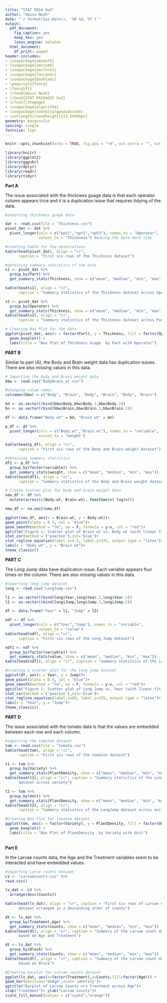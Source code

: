 ```yaml
---
title: "STAT 5014 hw3"
author: "Owusu Noah"
date: "`r format(Sys.Date(), '%B %d, %Y')`"
output:
  pdf_document:
    fig_caption: yes
    keep_tex: yes
    latex_engine: xelatex
  html_document:
    df_print: paged
header-includes:
- \usepackage{amsmath}
- \usepackage{amssymb}
- \usepackage{amsfonts}
- \usepackage{fancyhdr}
- \usepackage{booktabs}
- \pagestyle{fancy}
- \fancyhf{}
- \rhead{Owusu Noah}
- \lhead{STAT PACKAGES hw3}
- \cfoot{\thepage}
- \usepackage{algorithm}
- \usepackage[noend]{algpseudocode}
- \setlength{\headheight}{13.59999pt}
geometry: margin=1in
spacing: single
fontsize: 11pt
---
```


```r
knitr::opts_chunk$set(echo = TRUE, fig.pos = "!H", out.extra = "", out.width = "80%")

library(knitr)
library(ggplot2)
library(ggpubr)
library(dplyr)
library(readr)
library(tidyr)
```

**Part A**

The issue associated with the thickness guage data is that each operator column appears trice and it is a duplication issue that requires tidying of the data.

```r
#importing thickness guage data

dat <- read.csv(file = "Thickness.csv")
pivot_dat <- dat %>%
  pivot_longer(cols = c("opt1","opt2","opt3"), names_to = "Operator", 
               values_to = "Thickness") #making the data more tidy
```

```r
#creating table for few observations
kable(head(pivot_dat), align = "cr", 
      caption = "First six rows of the Thickness dataset")
```


```r
#obtaining summary statistics of the data
s1 <- pivot_dat %>%
  group_by(Part) %>%
  get_summary_stats(Thickness, show = c("mean", "median", "min", "max"))

kable(head(s1), align = "cr", 
      caption = "Summary statistics of the Thickness dataset across Operator")

s2 <- pivot_dat %>%
  group_by(Operator) %>%
  get_summary_stats(Thickness, show = c("mean", "median", "min", "max"))
kable(head(s2), align = "cr", 
      caption = "Summary statistics of the Thickness dataset across Part")
```

```r
# Creating Box Plot for the data
ggplot(pivot_dat, aes(x = factor(Part), y = Thickness, fill = factor(Operator))) +
  geom_boxplot() +
  labs(title = "Box Plot of Thickness Guage  by Part with Operator")
```


**PART B**

Similar to part (A), the Body and Brain weight data has duplication issues. There are also missing values in this data.

```r
# Importing the Body and Brain weight data
bbw <- read.csv("BodyBrain_wt.csv")

#changing colum names
colnames(bbw) = c("Body", "Brain", "Body", "Brain", "Body", "Brain")

bd <- as.vector(rbind(bbw$Body,bbw$Body.1,bbw$Body.2))
bn <- as.vector(rbind(bbw$Brain,bbw$Brain.1,bbw$Brain.2))

df <- data.frame("Body wt" = bd, "Brain wt" = bn)

p_df <- df %>%
  pivot_longer(cols = c("Body.wt","Brain.wt"), names_to = "variable", 
               values_to = "weight")
```

\newpage
```r
kable(head(p_df), align = "cr", 
      caption = "First six rows of the Body and Brain weight dataset")
```


```r
#obtaining summary statistics
df1 <- p_df %>%
  group_by(factor(variable)) %>%
  get_summary_stats(weight, show = c("mean", "median", "min", "max"))
kable(head(df1), align = "cr", 
      caption = "Summary statistics of the Body and Brain weight dataset")
```


```r
# Create scatter plot for body and brain weight data
new_df <- df %>% 
  mutate(across(c(Body.wt, Brain.wt), function(x) log(x)))

new_df <- na.omit(new_df)

ggplot(new_df, aes(x = Brain.wt, y = Body.wt))+
geom_point(alpha = 0.5, col = "blue")+
geom_smooth(method = "lm", se = F, formula = y~x, col = "red")+
ggtitle("Figure 1: Scatter plot of Brain wt vs. Body wt (with linear fit)")+
stat_cor(method = ('pearson'),col='blue')+
stat_regline_equation(label.x=4.5, label.y=335, output.type = "latex")+
labs(x = "Body wt", y = "Brain wt")+
theme_classic()
```



**PART C**

The Long Jump data have duplication issue. Each variable appears four times on the column. There are also missing values in this data.

```r
#importing long jump dataset
long <- read.csv("LongJump.csv")

l1 <- as.vector(rbind(long$Year,long$Year.1,long$Year.2))
l2 <- as.vector(rbind(long$Jump,long$Jump.1,long$Jump.2))

df <- data.frame("Year" = l1, "Jump" = l2)

ndf <- df %>%
  pivot_longer(cols = c("Year","Jump"), names_to = "variable", 
               values_to = "value")
kable(head(ndf), align = "cr", 
      caption = "First six rows of the Long Jump dataset")

```

```r
ndf1 <- ndf %>%
  group_by(factor(variable)) %>%
  get_summary_stats(value, show = c("mean", "median", "min", "max"))
kable(head(ndf1), align = "cr", caption = "Summary statistics of the LongJump dataset")
```


```r
#Creating a scatter plot for the long jump dataset
ggplot(df, aes(x = Year, y = Jump))+
geom_point(alpha = 0.5, col = "blue")+
geom_smooth(method = "lm", se = F, formula = y~x, col = "red")+
ggtitle("Figure 1: Scatter plot of Long Jump vs. Year (with linear fit)")+
stat_cor(method = ('pearson'),col='blue')+
stat_regline_equation(label.x=60, label.y=335, output.type = "latex")+
labs(x = "Year", y = "Jump")+
theme_classic()
```

\newpage
**PART D**

The issue associated with the tomato data is that the values are embedded between each row and each column.

```r
#importing the tomatoe dataset
tom <- read.csv(file = "tomato.csv")
kable(head(tom), align = "cr", 
      caption = "First six rows of the tomatoe dataset")
```
```r
t1 <- tom %>%
  group_by(Variety) %>%
  get_summary_stats(PlantDensity, show = c("mean", "median", "min", "max"))
kable(head(t1), align = "cr", caption = "Summary statistics of the LongJump 
      dataset across variety")
```


```r
t2 <- tom %>%
  group_by(Unit) %>%
  get_summary_stats(PlantDensity, show = c("mean", "median", "min", "max"))
kable(head(t2), align = "cr", 
      caption = "Summary statistics of the LongJump dataset across unit")
```

```r

#Creating Box Plot for tomatoe dataset
ggplot(tom, aes(x = factor(Variety), y = PlantDensity, fill = factor(Unit))) +
  geom_boxplot() +
  labs(title = "Box Plot of PlantDensity  by Variety with Unit")
```
\
**Part E**

In the Larvae counts data, the Age and the Treatment variables seem to be interacted and have embedded values.

```r
#importing Larve counts dataset
LV <- "LarvaeCounts.csv" %>%
read.csv()

lv_dat <- LV %>%
  arrange(desc(Counts))

kable(head(lv_dat), align = "cr", caption = "First six rows of Larvae Count 
      dataset arranged in a descending order of counts")
```

```r
dt <- lv_dat %>%
  group_by(Treatment,Age) %>%
  get_summary_stats(Counts, show = c("mean", "median", "min", "max"))
kable(head(dt), align = "cr", caption = "Summary of the Larvae count dataset 
      based on Age and Treatment")
```

```r
dt <- lv_dat %>%
  group_by(Block) %>%
  get_summary_stats(Counts, show = c("mean", "median", "min", "max"))
kable(head(dt), align = "cr", caption = "Summary of the Larvae count dataset 
      based on Block")
```


```r
#Creating barplot for Larvae counts dataset
ggplot(lv_dat, aes(x=factor(Treatment),y=Counts,fill=factor(Age))) +
geom_bar(position="dodge",stat='identity')+
ggtitle("Barplot of Larvae Counts vrs Treatment across Age")+
xlab("Treatment")+ ylab("Larvae Counts")+
scale_fill_manual(values = c("cyan2","orange"))
```

